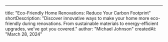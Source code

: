 ---

title: "Eco-Friendly Home Renovations: Reduce Your Carbon Footprint"
shortDescription: "Discover innovative ways to make your home more eco-friendly during renovations. From sustainable materials to energy-efficient upgrades, we've got you covered."
author: "Michael Johnson"
createdAt: "March 28, 2024"
